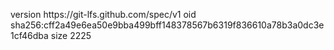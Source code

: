 version https://git-lfs.github.com/spec/v1
oid sha256:cff2a49e6ea50e9bba499bff148378567b6319f836610a78b3a0dc3e1cf46dba
size 2225
